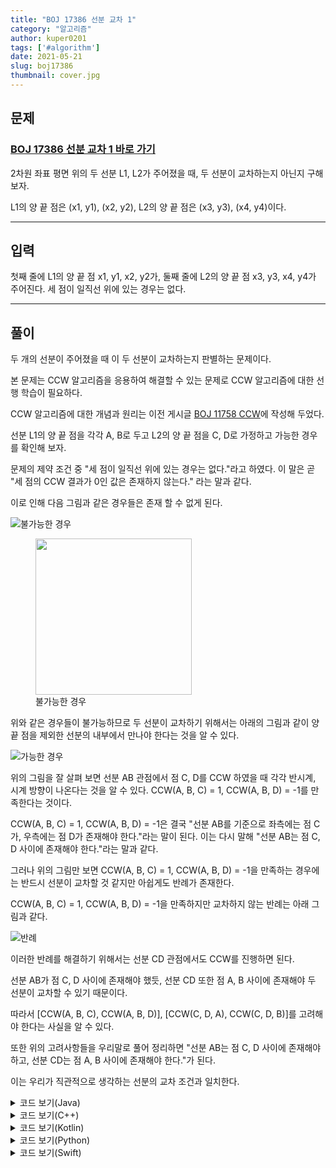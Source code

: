 ---
title: "BOJ 17386 선분 교차 1"
category: "알고리즘"
author: kuper0201
tags: ['#algorithm']
date: 2021-05-21
slug: boj17386
thumbnail: cover.jpg
---

## 문제

### <a href="https://boj.kr/17386" target="_blank">BOJ 17386 선분 교차 1 바로 가기</a>

2차원 좌표 평면 위의 두 선분 L1, L2가 주어졌을 때, 두 선분이 교차하는지 아닌지 구해보자.

L1의 양 끝 점은 (x1, y1), (x2, y2), L2의 양 끝 점은 (x3, y3), (x4, y4)이다.

---

## 입력

첫째 줄에 L1의 양 끝 점 x1, y1, x2, y2가, 둘째 줄에 L2의 양 끝 점 x3, y3, x4, y4가 주어진다. 세 점이 일직선 위에 있는 경우는 없다.

---

## 풀이

두 개의 선분이 주어졌을 때 이 두 선분이 교차하는지 판별하는 문제이다.

본 문제는 CCW 알고리즘을 응용하여 해결할 수 있는 문제로 CCW 알고리즘에 대한 선행 학습이 필요하다.

CCW 알고리즘에 대한 개념과 원리는 이전 게시글 <a href="https://jeong-jun.su/boj11758" target="_blank">BOJ 11758 CCW</a>에 작성해 두었다.

선분 L1의 양 끝 점을 각각 A, B로 두고 L2의 양 끝 점을 C, D로 가정하고 가능한 경우를 확인해 보자.

문제의 제약 조건 중 "세 점이 일직선 위에 있는 경우는 없다."라고 하였다.
이 말은 곧 "세 점의 CCW 결과가 0인 값은 존재하지 않는다." 라는 말과 같다.

이로 인해 다음 그림과 같은 경우들은 존재 할 수 없게 된다.

![불가능한 경우](./images/cant.jpg)

<figure>
<img src="./images/cant.jpg" width="auto" height="250px"/>
<figcaption>불가능한 경우</figcaption>
</figure>

위와 같은 경우들이 불가능하므로 두 선분이 교차하기 위해서는 아래의 그림과 같이 양 끝 점을 제외한 선분의 내부에서 만나야 한다는 것을 알 수 있다.

![가능한 경우](./images/can.jpg)

위의 그림을 잘 살펴 보면 선분 AB 관점에서 점 C, D를 CCW 하였을 때 각각 반시계, 시계 방향이 나온다는 것을 알 수 있다.
CCW(A, B, C) = 1, CCW(A, B, D) = -1를 만족한다는 것이다.

CCW(A, B, C) = 1, CCW(A, B, D) = -1은 결국 "선분 AB를 기준으로 좌측에는 점 C가, 우측에는 점 D가 존재해야 한다."라는 말이 된다.
이는 다시 말해 "선분 AB는 점 C, D 사이에 존재해야 한다."라는 말과 같다.

그러나 위의 그림만 보면 CCW(A, B, C) = 1, CCW(A, B, D) = -1을 만족하는 경우에는 반드시 선분이 교차할 것 같지만 아쉽게도 반례가 존재한다.

 CCW(A, B, C) = 1, CCW(A, B, D) = -1을 만족하지만 교차하지 않는 반례는 아래 그림과 같다.

![반례](./images/except.jpg)

이러한 반례를 해결하기 위해서는 선분 CD 관점에서도 CCW를 진행하면 된다.

선분 AB가 점 C, D 사이에 존재해야 했듯, 선분 CD 또한 점 A, B 사이에 존재해야 두 선분이 교차할 수 있기 때문이다.

따라서 [CCW(A, B, C), CCW(A, B, D)], [CCW(C, D, A), CCW(C, D, B)]를 고려해야 한다는 사실을 알 수 있다.

또한 위의 고려사항들을 우리말로 풀어 정리하면 "선분 AB는 점 C, D 사이에 존재해야 하고, 선분 CD는 점 A, B 사이에 존재해야 한다."가 된다.

이는 우리가 직관적으로 생각하는 선분의 교차 조건과 일치한다.

<details markdown="1">
<summary>코드 보기(Java)</summary>

```javascript
import java.io.*;

public class Main {
    // 하나의 점을 저장하기 위한 클래스
    static class Point {
        long x, y;

        public Point(long x, long y) {
            this.x = x;
            this.y = y;
        }
    }

    public static void main(String[] args) throws Exception {
        BufferedReader br = new BufferedReader(new InputStreamReader(System.in));

        // 2개 선분의 시작점과 끝점을 입력받음
        Point[] points = new Point[4];
        for(int i = 0; i < 4; i += 2) {
            String[] info = br.readLine().split(" ");
            points[i] = new Point(Long.parseLong(info[0]), Long.parseLong(info[1]));
            points[i + 1] = new Point(Long.parseLong(info[2]), Long.parseLong(info[3]));
        }

        // 선분 AB와 점 C, D를 CCW
        int abc = CCW(points[0], points[1], points[2]);
        int abd = CCW(points[0], points[1], points[3]);

        // 선분 CD와 점 A, B를 CCW
        int cda = CCW(points[2], points[3], points[0]);
        int cdb = CCW(points[2], points[3], points[1]);

        // CCW의 결과가 {양수, 음수}이므로 곱하면 음수가 되어야 함
        if(abc * abd < 0 && cda * cdb < 0) System.out.println("1");
        else System.out.println("0");
    }

    // CCW 알고리즘 구현(수가 커질 수 있으므로 long을 이용함)
    static int CCW(Point p1, Point p2, Point p3) {
        long S = p1.x * p2.y + p2.x * p3.y + p3.x * p1.y;
        S -= p1.y * p2.x + p2.y * p3.x + p3.y * p1.x;

        if(S < 0) return 1;
        return -1;
    }
}
```
</details>

<details markdown="1">
<summary>코드 보기(C++)</summary>

```cpp
#include <iostream>

#define fastio ios_base::sync_with_stdio(false); cin.tie(nullptr); cout.tie(nullptr)
#define endl '\n'

using namespace std;
typedef pair<long, long> point;

// CCW 알고리즘 구현(수가 커질 수 있으므로 long을 이용함)
int CCW(point p1, point p2, point p3) {
    long S = p1.first * p2.second + p2.first * p3.second + p3.first * p1.second;
    S -= p1.second * p2.first + p2.second * p3.first + p3.second * p1.first;
    
    if(S < 0) return 1;
    return -1;
}

int main() {
    fastio;
    
    // 2개 선분의 시작점과 끝점을 입력받음
    point points[4];
    for(int i = 0; i < 4; i += 2) {
        long x1, y1, x2, y2;
        cin >> x1 >> y1 >> x2 >> y2;
        points[i] = point(x1, y1);
        points[i + 1] = point(x2, y2);
    }

    // 선분 AB와 점 C, D를 CCW
    int abc = CCW(points[0], points[1], points[2]);
    int abd = CCW(points[0], points[1], points[3]);

    // 선분 CD와 점 A, B를 CCW
    int cda = CCW(points[2], points[3], points[0]);
    int cdb = CCW(points[2], points[3], points[1]);

    // CCW의 결과가 {양수, 음수}이므로 곱하면 음수가 되어야 함
    if(abc * abd < 0 && cda * cdb < 0) cout << "1" << endl;
    else cout << "0" << endl;
    
    return 0;
}
```
</details>

<details markdown="1">
<summary>코드 보기(Kotlin)</summary>

```javascript
import java.util.*;

// 하나의 점을 저장하기 위한 클래스
class Point(x: Long, y: Long) {
    var x = x
    var y = y
}

// CCW 알고리즘 구현(수가 커질 수 있으므로 long을 이용함)
fun CCW(p1: Point, p2: Point, p3: Point): Int {
    var S = p1.x * p2.y + p2.x * p3.y + p3.x * p1.y
    S = S - (p1.y * p2.x + p2.y * p3.x + p3.y * p1.x)
    
    if (S < 0) return 1
    return -1
}

fun main(args: Array<String>) {
    // 2개 선분의 시작점과 끝점을 입력받음
    var points = ArrayList<Point>()
    for(i in 0 until 2) {
        var info = readLine()!!.split(" ")
        points += Point(info[0].toLong(), info[1].toLong());
        points += Point(info[2].toLong(), info[3].toLong());
    }

    // 선분 AB와 점 C, D를 CCW
    var abc = CCW(points[0], points[1], points[2]);
    var abd = CCW(points[0], points[1], points[3]);

    // 선분 CD와 점 A, B를 CCW
    var cda = CCW(points[2], points[3], points[0]);
    var cdb = CCW(points[2], points[3], points[1]);

    // CCW의 결과가 {양수, 음수}이므로 곱하면 음수가 되어야 함
    if(abc * abd < 0 && cda * cdb < 0) println("1");
    else println("0");
}
```
</details>

<details markdown="1">
<summary>코드 보기(Python)</summary>

```python
from sys import stdin

# 하나의 점을 저장하기 위한 클래스
class Point:
    def __init__(self, x, y):
        self.x = x
        self.y = y

# CCW 알고리즘 구현
def CCW(p1, p2, p3):
    S = p1.x * p2.y + p2.x * p3.y + p3.x * p1.y
    S -= p1.y * p2.x + p2.y * p3.x + p3.y * p1.x
    
    if S < 0:
        return 1
    return -1

def main():
    # 2개 선분의 시작점과 끝점을 입력받음
    points = []
    for i in range(2):
        info = stdin.readline().split(' ')
        points.append(Point(int(info[0]), int(info[1])))
        points.append(Point(int(info[2]), int(info[3])))

    # 선분 AB와 점 C, D를 CCW
    abc = CCW(points[0], points[1], points[2])
    abd = CCW(points[0], points[1], points[3])

    # 선분 CD와 점 A, B를 CCW
    cda = CCW(points[2], points[3], points[0])
    cdb = CCW(points[2], points[3], points[1])

    # CCW의 결과가 {양수, 음수}이므로 곱하면 음수가 되어야 함
    if abc * abd < 0 and cda * cdb < 0:
        print("1")
    else:
        print("0")
        
if __name__ == "__main__":
    main()
```
</details>

<details markdown="1">
<summary>코드 보기(Swift)</summary>

```cpp
import Foundation

// 하나의 점을 저장하기 위한 클래스
class Point {
    var x: Int
    var y: Int
    
    init(x: Int, y: Int) {
        self.x = x
        self.y = y
    }
}

// CCW 알고리즘 구현
func CCW(p1: Point, p2: Point, p3: Point)-> Int {
    var S = p1.x * p2.y + p2.x * p3.y + p3.x * p1.y
    S = S - (p1.y * p2.x + p2.y * p3.x + p3.y * p1.x)
    
    if S < 0 {
        return 1
    }
    
    return -1
}

func main() {
    // 2개 선분의 시작점과 끝점을 입력받음
    var points = Array<Point>()
    for i in 0..<2 {
        var info = readLine()!.split(separator: " ")
        points.append(Point(x: Int(info[0])!, y: Int(info[1])!))
        points.append(Point(x: Int(info[2])!, y: Int(info[3])!))
    }
    
    // 선분 AB와 점 C, D를 CCW
    var abc = CCW(p1: points[0], p2: points[1], p3: points[2])
    var abd = CCW(p1: points[0], p2: points[1], p3: points[3])

    // 선분 CD와 점 A, B를 CCW
    var cda = CCW(p1: points[2], p2: points[3], p3: points[0])
    var cdb = CCW(p1: points[2], p2: points[3], p3: points[1])
    
    // CCW의 결과가 {양수, 음수}이므로 곱하면 음수가 되어야 함
    if abc * abd < 0 && cda * cdb < 0 {
        print("1")
    } else {
        print("0")
    }
}

main()
```
</details>